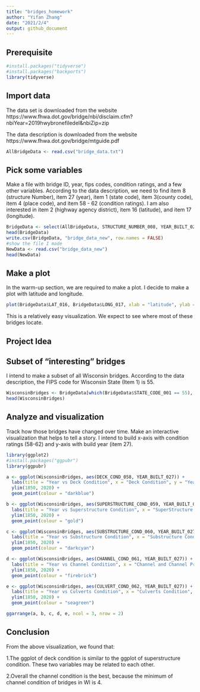 ---
title: "bridges_homework"
author: "Yifan Zhang"
date: "2021/2/4"
output: github_document
---

## Prerequisite

```{r}
#install.packages("tidyverse")
#install.packages("backports")
library(tidyverse)
```

## Import data

The data set is downloaded from the website https://www.fhwa.dot.gov/bridge/nbi/disclaim.cfm?nbiYear=2019hwybronefiledel&nbiZip=zip

The data description is downloaded from the website
https://www.fhwa.dot.gov/bridge/mtguide.pdf

```{r}
AllBridgeData <- read.csv("bridge_data.txt")
```

## Pick some variables

Make a file with bridge ID, year, fips codes, condition ratings, and a few other variables. According to the data description, we need to find item 8 (structure Number), item 27 (year), item 1 (state code), item 3(county code), item 4 (place code), and item 58 - 62 (condition ratings). I am also interested in item 2 (highway agency district), item 16 (latitude), and item 17 (longitude).

```{r}
BridgeData <- select(AllBridgeData, STRUCTURE_NUMBER_008, YEAR_BUILT_027, DECK_COND_058, SUPERSTRUCTURE_COND_059, SUBSTRUCTURE_COND_060, CHANNEL_COND_061, CULVERT_COND_062, STATE_CODE_001, COUNTY_CODE_003, PLACE_CODE_004, HIGHWAY_DISTRICT_002, LAT_016, LONG_017)
head(BridgeData)
write.csv(BridgeData, "bridge_data_new", row.names = FALSE)
#show the file I made
NewData <- read.csv("bridge_data_new")
head(NewData)
```

## Make a plot

In the warm-up section, we are required to make a plot. I decide to make a plot with latitude and longitude.

```{r}
plot(BridgeData$LAT_016, BridgeData$LONG_017, xlab = "latitude", ylab = "longitude", main = "Latitude&Longitude Map")
```

This is a relatively easy visualization. We expect to see where most of these bridges locate.

## Project Idea

## Subset of "interesting" bridges

I intend to make a subset of all Wisconsin bridges. According to the data description, the FIPS code for Wisconsin State (Item 1) is 55.

```{r}
WisconsinBridges <- BridgeData[which(BridgeData$STATE_CODE_001 == 55), ]
head(WisconsinBridges)
```

## Analyze and visualization

Track how those bridges have changed over time. Make an interactive visualization that helps to tell a story. I intend to build x-axis with condition ratings (58-62) and y-axis with build year (item 27).

```{r}
library(ggplot2)
#install.packages("ggpubr")
library(ggpubr)

a <- ggplot(WisconsinBridges, aes(DECK_COND_058, YEAR_BUILT_027)) + 
  labs(title = "Year vs Deck Condition", x = "Deck Condition", y = "Year Built") +
  ylim(1850, 2020) +
  geom_point(colour = "darkblue")

b <- ggplot(WisconsinBridges, aes(SUPERSTRUCTURE_COND_059, YEAR_BUILT_027)) + 
  labs(title = "Year vs Superstructure Condition", x = "SuperStructure Condition", y = "Year Built") +
  ylim(1850, 2020) +
  geom_point(colour = "gold")

c <- ggplot(WisconsinBridges, aes(SUBSTRUCTURE_COND_060, YEAR_BUILT_027)) + 
  labs(title = "Year vs Substructure Condition", x = "Substructure Condition", y = "Year Built") +
  ylim(1850, 2020) +
  geom_point(colour = "darkcyan")

d <- ggplot(WisconsinBridges, aes(CHANNEL_COND_061, YEAR_BUILT_027)) + 
  labs(title = "Year vs Channel Condition", x = "Channel and Channel Protection", y = "Year Built") +
  ylim(1850, 2020) +
  geom_point(colour = "firebrick")

e <- ggplot(WisconsinBridges, aes(CULVERT_COND_062, YEAR_BUILT_027)) + 
  labs(title = "Year vs Culverts Condition", x = "Culverts Condition", y = "Year Built") +
  ylim(1850, 2020) +
  geom_point(colour = "seagreen")

ggarrange(a, b, c, d, e, ncol = 3, nrow = 2)
```

## Conclusion

From the above visualization, we found that:

1.The ggplot of deck condition is similar to the ggplot of superstructure condition. These two variables may be related to each other.

2.Overall the channel condition is the best, because the minimum of channel condition of bridges in WI is 4.

